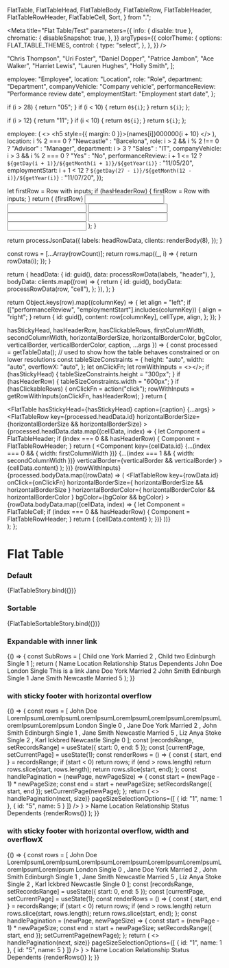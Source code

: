   FlatTable,
  FlatTableHead,
  FlatTableBody,
  FlatTableRow,
  FlatTableHeader,
  FlatTableRowHeader,
  FlatTableCell,
  Sort,
} from ".";

<Meta
  title="Flat Table/Test"
  parameters={{
    info: { disable: true },
    chromatic: {
      disableSnapshot: true,
    },
  }}
  argTypes={{
    colorTheme: {
      options: FLAT_TABLE_THEMES,
      control: {
        type: "select",
      },
    },
  }}
/>

  "Chris Thompson",
  "Uri Foster",
  "Daniel Dopper",
  "Patrice Jambon",
  "Ace Walker",
  "Harriet Lewis",
  "Lauren Hughes",
  "Holly Smith",
];

  employee: "Employee",
  location: "Location",
  role: "Role",
  department: "Department",
  companyVehicle: "Company vehicle",
  performanceReview: "Performance review date",
  employmentStart: "Employment start date",
};

  if (i > 28) {
    return "05";
  }
  if (i < 10) {
    return `0${i}`;
  }
  return `${i}`;
};

  if (i > 12) {
    return "11";
  }
  if (i < 10) {
    return `0${i}`;
  }
  return `${i}`;
};


  employee: (
    <>
      <h5 style={{ margin: 0 }}>{names[i]}</h5>000000{i + 10}
    </>
  ),
  location: i % 2 === 0 ? "Newcastle" : "Barcelona",
  role: i > 2 && i % 2 !== 0 ? "Advisor" : "Manager",
  department: i > 3 ? "Sales" : "IT",
  companyVehicle: i > 3 && i % 2 === 0 ? "Yes" : "No",
  performanceReview:
    i + 1 <= 12
      ? `${getDay(i + 1)}/${getMonth(i + 1)}/${getYear(i)}`
      : "11/05/20",
  employmentStart:
    i + 1 < 12
      ? `${getDay(27 - i)}/${getMonth(12 - i)}/${getYear(i)}`
      : "11/07/20",
});

  let firstRow = <FlatTableCell>Row with inputs</FlatTableCell>;
  if (hasHeaderRow) {
    firstRow = <FlatTableRowHeader>Row with inputs</FlatTableRowHeader>;
  }
  return (
    <FlatTableRow key="rowWithInputs" onClick={onClickFn}>
      {firstRow}
      <FlatTableCell>
        <input />
      </FlatTableCell>
      <FlatTableCell>
        <input />
      </FlatTableCell>
      <FlatTableCell>
        <input />
      </FlatTableCell>
      <FlatTableCell>
        <input />
      </FlatTableCell>
      <FlatTableCell>
        <input />
      </FlatTableCell>
      <FlatTableCell>
        <input />
      </FlatTableCell>
    </FlatTableRow>
  );
}

  return processJsonData({
    labels: headRowData,
    clients: renderBody(8),
  });
}

  const rows = [...Array(rowCount)];
  return rows.map((_, i) => {
    return rowData(i);
  });
}

  return {
    headData: {
      id: guid(),
      data: processRowData(labels, "header"),
    },
    bodyData: clients.map((row) => {
      return {
        id: guid(),
        bodyData: processRowData(row, "cell"),
      };
    }),
  };
}

  return Object.keys(row).map((columnKey) => {
    let align = "left";
    if (["performanceReview", "employmentStart"].includes(columnKey)) {
      align = "right";
    }
    return {
      id: guid(),
      content: row[columnKey],
      cellType,
      align,
    };
  });
}

  hasStickyHead,
  hasHeaderRow,
  hasClickableRows,
  firstColumnWidth,
  secondColumnWidth,
  horizontalBorderSize,
  horizontalBorderColor,
  bgColor,
  verticalBorder,
  verticalBorderColor,
  caption,
  ...args
}) => {
  const processed = getTableData();
  // used to show how the table behaves constrained or on lower resolutions
  const tableSizeConstraints = {
    height: "auto",
    width: "auto",
    overflowX: "auto",
  };
  let onClickFn;
  let rowWithInputs = <></>;
  if (hasStickyHead) {
    tableSizeConstraints.height = "300px";
  }
  if (hasHeaderRow) {
    tableSizeConstraints.width = "600px";
  }
  if (hasClickableRows) {
    onClickFn = action("click");
    rowWithInputs = getRowWithInputs(onClickFn, hasHeaderRow);
  }
  return (
    <div style={tableSizeConstraints}>
      <FlatTable
        hasStickyHead={hasStickyHead}
        caption={caption}
        {...args}
      >
        <FlatTableHead>
          <FlatTableRow
            key={processed.headData.id}
            horizontalBorderSize={horizontalBorderSize && horizontalBorderSize}
          >
            {processed.headData.data.map((cellData, index) => {
              let Component = FlatTableHeader;
              if (index === 0 && hasHeaderRow) {
                Component = FlatTableRowHeader;
              }
              return (
                <Component
                  key={cellData.id}
                  {...(index === 0 && { width: firstColumnWidth })}
                  {...(index === 1 && { width: secondColumnWidth })}
                  verticalBorder={verticalBorder && verticalBorder}
                >
                  {cellData.content}
                </Component>
              );
            })}
          </FlatTableRow>
        </FlatTableHead>
        <FlatTableBody>
          {rowWithInputs}
          {processed.bodyData.map((rowData) => (
            <FlatTableRow
              key={rowData.id}
              onClick={onClickFn}
              horizontalBorderSize={
                horizontalBorderSize && horizontalBorderSize
              }
              horizontalBorderColor={
                horizontalBorderColor && horizontalBorderColor
              }
              bgColor={bgColor && bgColor}
            >
              {rowData.bodyData.map((cellData, index) => {
                let Component = FlatTableCell;
                if (index === 0 && hasHeaderRow) {
                  Component = FlatTableRowHeader;
                }
                return (
                  <Component
                    key={cellData.id}
                    align={cellData.align}
                    verticalBorder={verticalBorder}
                    verticalBorderColor={verticalBorderColor}
                  >
                    {cellData.content}
                  </Component>
                );
              })}
            </FlatTableRow>
          ))}
        </FlatTableBody>
      </FlatTable>
    </div>
  );
};

# Flat Table

### Default

<Canvas>
  <Story
    name="default"
    argTypes={{
      size: {
        options: FLAT_TABLE_SIZES,
        control: {
          type: "select",
        },
      },
      horizontalBorderSize: {
        options: ["small", "medium", "large"],
        control: {
          type: "select",
        },
      },
      verticalBorder: {
        options: ["small", "medium", "large"],
        control: {
          type: "select",
        },
      },
    }}
    args={{
      ariaDescribedby: "",
      hasStickyHead: false,
      hasHeaderRow: false,
      hasClickableRows: false,
      caption: "",
      colorTheme: "dark",
      firstColumnWidth: 150,
      secondColumnWidth: 120,
      size: FlatTable.defaultProps.size,
      horizontalBorderSize: undefined,
      horizontalBorderColor: "",
      bgColor: "",
      verticalBorder: undefined,
      verticalBorderColor: "",
    }}
  >
    {FlatTableStory.bind({})}
  </Story>
</Canvas>

### Sortable

<Canvas>
  <Story
    name="sortable"
    args={{
      colorTheme: "dark",
    }}
  >
    {FlatTableSortableStory.bind({})}
  </Story>
</Canvas>

### Expandable with inner link

<Canvas>
  <Story name="expandable with link">
    {() => {
      const SubRows = [
        <FlatTableRow>
          <FlatTableRowHeader>Child one</FlatTableRowHeader>
          <FlatTableCell>York</FlatTableCell>
          <FlatTableCell>Married</FlatTableCell>
          <FlatTableCell>2</FlatTableCell>
        </FlatTableRow>,
        <FlatTableRow>
          <FlatTableRowHeader>Child two</FlatTableRowHeader>
          <FlatTableCell>Edinburgh</FlatTableCell>
          <FlatTableCell>Single</FlatTableCell>
          <FlatTableCell>1</FlatTableCell>
        </FlatTableRow>
      ];
      return (
        <FlatTable>
          <FlatTableHead>
            <FlatTableRow>
              <FlatTableRowHeader>Name</FlatTableRowHeader>
              <FlatTableHeader>Location</FlatTableHeader>
              <FlatTableHeader>Relationship Status</FlatTableHeader>
              <FlatTableHeader>Dependents</FlatTableHeader>
            </FlatTableRow>
          </FlatTableHead>
          <FlatTableBody>
            <FlatTableRow expandable subRows={SubRows}>
              <FlatTableRowHeader>John Doe</FlatTableRowHeader>
              <FlatTableCell>London</FlatTableCell>
              <FlatTableCell>Single</FlatTableCell>
              <FlatTableCell>
                <Link
                  href="https://carbon.sage.com"
                  target="_blank"
                  rel="noreferrer noopener"
                >
                  This is a link
                </Link>
              </FlatTableCell>
            </FlatTableRow>
            <FlatTableRow expandable subRows={SubRows}>
              <FlatTableRowHeader>Jane Doe</FlatTableRowHeader>
              <FlatTableCell>York</FlatTableCell>
              <FlatTableCell>Married</FlatTableCell>
              <FlatTableCell>2</FlatTableCell>
            </FlatTableRow>
            <FlatTableRow expandable subRows={SubRows}>
              <FlatTableRowHeader>John Smith</FlatTableRowHeader>
              <FlatTableCell>Edinburgh</FlatTableCell>
              <FlatTableCell>Single</FlatTableCell>
              <FlatTableCell>1</FlatTableCell>
            </FlatTableRow>
            <FlatTableRow expandable subRows={SubRows}>
              <FlatTableRowHeader>Jane Smith</FlatTableRowHeader>
              <FlatTableCell>Newcastle</FlatTableCell>
              <FlatTableCell>Married</FlatTableCell>
              <FlatTableCell>5</FlatTableCell>
            </FlatTableRow>
          </FlatTableBody>
        </FlatTable>
      );
    }}
  </Story>
</Canvas>

<!-- The fix should keep this story as it is now -->
### with sticky footer with horizontal overflow 

<Canvas>
  <Story 
    name="with sticky footer with horizontal overflow"
    parameters={{
      chromatic: { viewports: [600, 1800] },
    }}>
    {() => {
      const rows = [
    <FlatTableRow key="0">
      <FlatTableCell>
        John Doe
        LoremIpsumLoremIpsumLoremIpsumLoremIpsumLoremIpsumLoremIpsumLoremIpsumLoremIpsum
      </FlatTableCell>
      <FlatTableCell>London</FlatTableCell>
      <FlatTableCell>Single</FlatTableCell>
      <FlatTableCell>0</FlatTableCell>
    </FlatTableRow>,
    <FlatTableRow key="1">
      <FlatTableCell>Jane Doe</FlatTableCell>
      <FlatTableCell>York</FlatTableCell>
      <FlatTableCell>Married</FlatTableCell>
      <FlatTableCell>2</FlatTableCell>
    </FlatTableRow>,
    <FlatTableRow key="2">
      <FlatTableCell>John Smith</FlatTableCell>
      <FlatTableCell>Edinburgh</FlatTableCell>
      <FlatTableCell>Single</FlatTableCell>
      <FlatTableCell>1</FlatTableCell>
    </FlatTableRow>,
    <FlatTableRow key="3">
      <FlatTableCell>Jane Smith</FlatTableCell>
      <FlatTableCell>Newcastle</FlatTableCell>
      <FlatTableCell>Married</FlatTableCell>
      <FlatTableCell>5</FlatTableCell>
    </FlatTableRow>,
    <FlatTableRow key="4">
      <FlatTableCell>Liz Anya</FlatTableCell>
      <FlatTableCell>Stoke</FlatTableCell>
      <FlatTableCell>Single</FlatTableCell>
      <FlatTableCell>2</FlatTableCell>
    </FlatTableRow>,
    <FlatTableRow key="5">
      <FlatTableCell>Karl Ickbred</FlatTableCell>
      <FlatTableCell>Newcastle</FlatTableCell>
      <FlatTableCell>Single</FlatTableCell>
      <FlatTableCell>0</FlatTableCell>
    </FlatTableRow>
  ];
  const [recordsRange, setRecordsRange] = useState({
    start: 0,
    end: 5
  });
  const [currentPage, setCurrentPage] = useState(1);
  const renderRows = () => {
    const { start, end } = recordsRange;
    if (start < 0) return rows;
    if (end > rows.length) return rows.slice(start, rows.length);
    return rows.slice(start, end);
  };
  const handlePagination = (newPage, newPageSize) => {
    const start = (newPage - 1) * newPageSize;
    const end = start + newPageSize;
    setRecordsRange({
      start,
      end
    });
    setCurrentPage(newPage);
  };
  return (
    <>
      <Box height="220px" marginBottom="16px">
        <FlatTable
          hasStickyHead
          hasStickyFooter
          footer={
            <Pager
              totalRecords={rows.length}
              showPageSizeSelection
              pageSize={5}
              currentPage={currentPage}
              onPagination={(next, size) => handlePagination(next, size)}
              pageSizeSelectionOptions={[
                {
                  id: "1",
                  name: 1
                },
                {
                  id: "5",
                  name: 5
                }
              ]}
            />
          }
        >
          <FlatTableHead>
            <FlatTableRow>
              <FlatTableHeader>Name</FlatTableHeader>
              <FlatTableHeader>Location</FlatTableHeader>
              <FlatTableHeader>Relationship Status</FlatTableHeader>
              <FlatTableHeader>Dependents</FlatTableHeader>
            </FlatTableRow>
          </FlatTableHead>
          <FlatTableBody>{renderRows()}</FlatTableBody>
        </FlatTable>
      </Box>
    </>
  );
    }}
  </Story>
</Canvas>

<!-- The fix should keep this story as it is now -->
### with sticky footer with horizontal overflow, width and overflowX

<Canvas>
  <Story 
    name="with sticky footer with horizontal overflow, width and overflowX"
    parameters={{
      chromatic: { viewports: [600, 1800] },
    }}>
    {() => {
      const rows = [
    <FlatTableRow key="0">
      <FlatTableCell>
        John Doe
        LoremIpsumLoremIpsumLoremIpsumLoremIpsumLoremIpsumLoremIpsumLoremIpsumLoremIpsum
      </FlatTableCell>
      <FlatTableCell>London</FlatTableCell>
      <FlatTableCell>Single</FlatTableCell>
      <FlatTableCell>0</FlatTableCell>
    </FlatTableRow>,
    <FlatTableRow key="1">
      <FlatTableCell>Jane Doe</FlatTableCell>
      <FlatTableCell>York</FlatTableCell>
      <FlatTableCell>Married</FlatTableCell>
      <FlatTableCell>2</FlatTableCell>
    </FlatTableRow>,
    <FlatTableRow key="2">
      <FlatTableCell>John Smith</FlatTableCell>
      <FlatTableCell>Edinburgh</FlatTableCell>
      <FlatTableCell>Single</FlatTableCell>
      <FlatTableCell>1</FlatTableCell>
    </FlatTableRow>,
    <FlatTableRow key="3">
      <FlatTableCell>Jane Smith</FlatTableCell>
      <FlatTableCell>Newcastle</FlatTableCell>
      <FlatTableCell>Married</FlatTableCell>
      <FlatTableCell>5</FlatTableCell>
    </FlatTableRow>,
    <FlatTableRow key="4">
      <FlatTableCell>Liz Anya</FlatTableCell>
      <FlatTableCell>Stoke</FlatTableCell>
      <FlatTableCell>Single</FlatTableCell>
      <FlatTableCell>2</FlatTableCell>
    </FlatTableRow>,
    <FlatTableRow key="5">
      <FlatTableCell>Karl Ickbred</FlatTableCell>
      <FlatTableCell>Newcastle</FlatTableCell>
      <FlatTableCell>Single</FlatTableCell>
      <FlatTableCell>0</FlatTableCell>
    </FlatTableRow>
  ];
  const [recordsRange, setRecordsRange] = useState({
    start: 0,
    end: 5
  });
  const [currentPage, setCurrentPage] = useState(1);
  const renderRows = () => {
    const { start, end } = recordsRange;
    if (start < 0) return rows;
    if (end > rows.length) return rows.slice(start, rows.length);
    return rows.slice(start, end);
  };
  const handlePagination = (newPage, newPageSize) => {
    const start = (newPage - 1) * newPageSize;
    const end = start + newPageSize;
    setRecordsRange({
      start,
      end
    });
    setCurrentPage(newPage);
  };
  return (
    <>
      <Box height="220px" marginBottom="16px">
        <FlatTable
          hasStickyHead
          hasStickyFooter
          width="310px"
          overflowX="auto"
          footer={
              <Pager
              totalRecords={rows.length}
              showPageSizeSelection
              pageSize={5}
              currentPage={currentPage}
              onPagination={(next, size) => handlePagination(next, size)}
              pageSizeSelectionOptions={[
                {
                  id: "1",
                  name: 1
                },
                {
                  id: "5",
                  name: 5
                }
              ]}
            />
          }
        >
          <FlatTableHead>
            <FlatTableRow>
              <FlatTableHeader>Name</FlatTableHeader>
              <FlatTableHeader>Location</FlatTableHeader>
              <FlatTableHeader>Relationship Status</FlatTableHeader>
              <FlatTableHeader>Dependents</FlatTableHeader>
            </FlatTableRow>
          </FlatTableHead>
          <FlatTableBody>{renderRows()}</FlatTableBody>
        </FlatTable>
      </Box>
    </>
  );
    }}
  </Story>
</Canvas>
